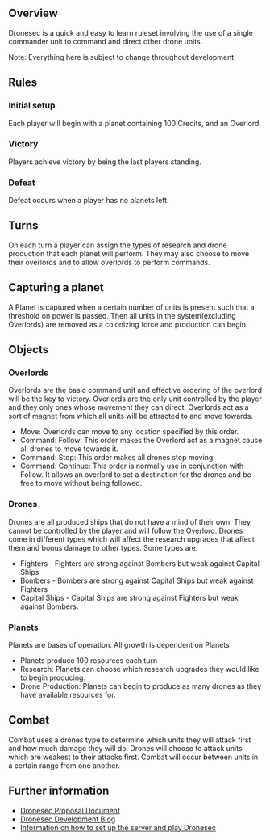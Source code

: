 == Overview ==
Dronesec is a quick and easy to learn ruleset involving the use of a single commander unit to command and direct other drone units.

Note: Everything here is subject to change throughout development

== Rules ==

===Initial setup===
Each player will begin with a planet containing 100 Credits, and an Overlord.

===Victory===
Players achieve victory by being the last players standing.

===Defeat===
Defeat occurs when a player has no planets left.

==Turns==
On each turn a player can assign the types of research and drone production that each planet will perform.
They may also choose to move their overlords and to allow overlords to perform commands.

==Capturing a planet==
A Planet is captured when a certain number of units is present such that a threshold on power is passed. Then all units in the system(excluding Overlords) are removed as a colonizing force and production can begin.

==Objects==
===Overlords===
Overlords are the basic command unit and effective ordering of the overlord will be the key to victory. Overlords are the only unit controlled by the player and they only ones whose movement they can direct. Overlords act as a sort of magnet from which all units will be attracted to and move towards.
*Move: Overlords can move to any location specified by this order.
*Command: Follow: This order makes the Overlord act as a magnet cause all drones to move towards it.
*Command: Stop: This order makes all drones stop moving.
*Command: Continue: This order is normally use in conjunction with Follow. It allows an overlord to set a destination for the drones and be free to move without being followed.

===Drones===
Drones are all produced ships that do not have a mind of their own. They cannot be controlled by the player and will follow the Overlord. Drones come in different types which will affect the research upgrades that affect them and bonus damage to other types.
Some types are:
*Fighters - Fighters are strong against Bombers but weak against Capital Ships
*Bombers - Bombers are strong against Capital Ships but weak against Fighters
*Capital Ships - Capital Ships are strong against Fighters but weak against Bombers.

===Planets===
Planets are bases of operation. All growth is dependent on Planets
*Planets produce 100 resources each turn
*Research: Planets can choose which research upgrades they would like to begin producing.
*Drone Production: Planets can begin to produce as many drones as they have available resources for.

==Combat==
Combat uses a drones type to determine which units they will attack first and how much damage they will do. Drones will choose to attack units which are weakest to their attacks first. Combat will occur between units in a certain range from one another.

== Further information ==
*[http://docs.google.com/Doc?id=dg93sdv_6k523p9dx Dronesec Proposal Document]
*[http://juangsocblogspot.com Dronesec Development Blog]
*[http://docs.google.com/Doc?id=dg93sdv_16gwfc35dq Information on how to set up the server and play Dronesec]